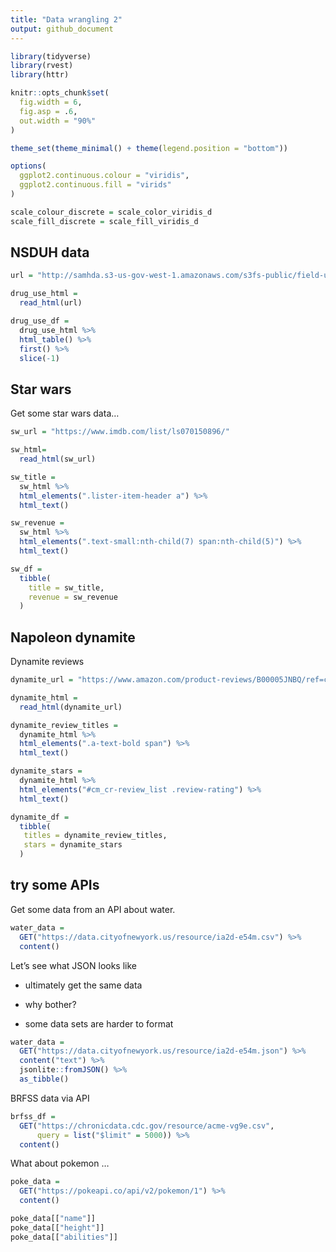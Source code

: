 ```yaml
---
title: "Data wrangling 2"
output: github_document
---
```


```r
library(tidyverse)
library(rvest)
library(httr)

knitr::opts_chunk$set(
  fig.width = 6,
  fig.asp = .6,
  out.width = "90%"
)

theme_set(theme_minimal() + theme(legend.position = "bottom"))

options(
  ggplot2.continuous.colour = "viridis",
  ggplot2.continuous.fill = "virids"
)

scale_colour_discrete = scale_color_viridis_d
scale_fill_discrete = scale_fill_viridis_d
```

## NSDUH data

```r
url = "http://samhda.s3-us-gov-west-1.amazonaws.com/s3fs-public/field-uploads/2k15StateFiles/NSDUHsaeShortTermCHG2015.htm"

drug_use_html = 
  read_html(url)

drug_use_df = 
  drug_use_html %>% 
  html_table() %>% 
  first() %>% 
  slice(-1)

```

## Star wars

Get some star wars data...

```r
sw_url = "https://www.imdb.com/list/ls070150896/"

sw_html=
  read_html(sw_url)

sw_title = 
  sw_html %>% 
  html_elements(".lister-item-header a") %>% 
  html_text()

sw_revenue = 
  sw_html %>% 
  html_elements(".text-small:nth-child(7) span:nth-child(5)") %>% 
  html_text()

sw_df = 
  tibble(
    title = sw_title, 
    revenue = sw_revenue
  )
```


## Napoleon dynamite 

Dynamite reviews 

```r
dynamite_url = "https://www.amazon.com/product-reviews/B00005JNBQ/ref=cm_cr_arp_d_viewopt_rvwer?ie=UTF8&reviewerType=avp_only_reviews&sortBy=recent&pageNumber=1"

dynamite_html = 
  read_html(dynamite_url)

dynamite_review_titles = 
  dynamite_html %>% 
  html_elements(".a-text-bold span") %>% 
  html_text()

dynamite_stars = 
  dynamite_html %>% 
  html_elements("#cm_cr-review_list .review-rating") %>% 
  html_text()

dynamite_df = 
  tibble(
   titles = dynamite_review_titles,
   stars = dynamite_stars
  )
```

## try some APIs

Get some data from an API about water. 

```r
water_data = 
  GET("https://data.cityofnewyork.us/resource/ia2d-e54m.csv") %>% 
  content()
```

Let's see what JSON looks like

*  ultimately get the same data 

*  why bother?

  * some data sets are harder to format

```r
water_data = 
  GET("https://data.cityofnewyork.us/resource/ia2d-e54m.json") %>% 
  content("text") %>% 
  jsonlite::fromJSON() %>% 
  as_tibble()
```

BRFSS data via API

```r
brfss_df = 
  GET("https://chronicdata.cdc.gov/resource/acme-vg9e.csv",
      query = list("$limit" = 5000)) %>% 
  content()
```

What about pokemon ... 

```r
poke_data = 
  GET("https://pokeapi.co/api/v2/pokemon/1") %>% 
  content()

poke_data[["name"]]
poke_data[["height"]]
poke_data[["abilities"]]
```

